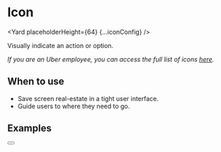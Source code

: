 <!--
Copyright (c) Uber Technologies, Inc.

This source code is licensed under the MIT license found in the
LICENSE file in the root directory of this source tree.
-->






# Icon

<Yard placeholderHeight={64} {...iconConfig} />

Visually indicate an action or option.

_If you are an Uber employee, you can access the full list of icons [here](http://t.uber.com/icons)._

## When to use

- Save screen real-estate in a tight user interface.
- Guide users to where they need to go.

## Examples

<Example title="Icon basic usage" path="icon/basic.tsx">
  <Basic />
</Example>

<Example title="Available icons" path="icon/list.tsx">
  <List />
</Example>

<Example title="Icon in a button" path="icon/button.tsx">
  <Button />
</Example>

<Exports component={IconExports} title="Icon exports" path="baseui/icon" />
